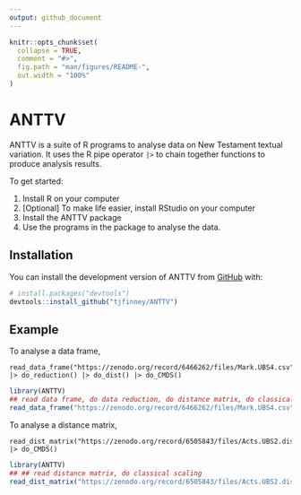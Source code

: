 ```yaml
---
output: github_document
---
```


<!-- README.md is generated from README.Rmd. Please edit that file -->

```r
knitr::opts_chunk$set(
  collapse = TRUE,
  comment = "#>",
  fig.path = "man/figures/README-",
  out.width = "100%"
)
```

# ANTTV

<!-- badges: start -->
<!-- badges: end -->

ANTTV is a suite of R programs to analyse data on New Testament textual variation. It uses the R pipe operator `|>` to chain together functions to produce analysis results.

To get started:

1. Install R on your computer
2. [Optional] To make life easier, install RStudio on your computer
3. Install the ANTTV package
4. Use the programs in the package to analyse the data.

## Installation

You can install the development version of ANTTV from [GitHub](https://github.com/) with:

``` r
# install.packages("devtools")
devtools::install_github("tjfinney/ANTTV")
```

## Example

To analyse a data frame,

```
read_data_frame("https://zenodo.org/record/6466262/files/Mark.UBS4.csv") |> do_reduction() |> do_dist() |> do_CMDS()
```

```r
library(ANTTV)
## read data frame, do data reduction, do distance matrix, do classical scaling
read_data_frame("https://zenodo.org/record/6466262/files/Mark.UBS4.csv") |> do_reduction() |> do_dist() |> do_CMDS()
```

To analyse a distance matrix,

```
read_dist_matrix("https://zenodo.org/record/6505843/files/Acts.UBS2.dist.csv") |> do_CMDS()
```

```r
library(ANTTV)
## ## read distance matrix, do classical scaling
read_dist_matrix("https://zenodo.org/record/6505843/files/Acts.UBS2.dist.csv") |> do_CMDS()
```

